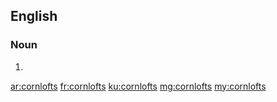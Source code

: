 ==English==

===Noun===
{{head|en|noun plural form}}

# {{plural of|cornloft|lang=en}}

[[ar:cornlofts]]
[[fr:cornlofts]]
[[ku:cornlofts]]
[[mg:cornlofts]]
[[my:cornlofts]]